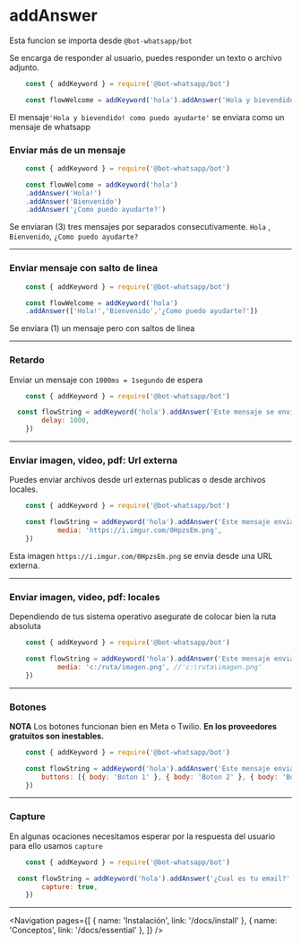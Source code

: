 
# addAnswer

Esta funcion se importa desde `@bot-whatsapp/bot`

Se encarga de responder al usuario, puedes responder un texto o archivo adjunto.

```js
    const { addKeyword } = require('@bot-whatsapp/bot')

    const flowWelcome = addKeyword('hola').addAnswer('Hola y bievendido! como puedo ayudarte')

```
El mensaje`'Hola y bievendido! como puedo ayudarte'` se enviara como un mensaje de whatsapp


### Enviar más de un mensaje

```js
    const { addKeyword } = require('@bot-whatsapp/bot')

    const flowWelcome = addKeyword('hola')
    .addAnswer('Hola!')
    .addAnswer('Bienvenido')
    .addAnswer('¿Como puedo ayudarte?')

```
Se enviaran (3) tres mensajes por separados consecutivamente. `Hola` , `Bienvenido`, `¿Como puedo ayudarte?`

---

### Enviar mensaje con salto de linea

```js
    const { addKeyword } = require('@bot-whatsapp/bot')

    const flowWelcome = addKeyword('hola')
    .addAnswer(['Hola!','Bienvenido','¿Como puedo ayudarte?'])


```
Se enviara (1) un mensaje pero con saltos de linea

---

### Retardo

Enviar un mensaje con `1000ms = 1segundo` de espera

```js
    const { addKeyword } = require('@bot-whatsapp/bot')

  const flowString = addKeyword('hola').addAnswer('Este mensaje se enviara 1 segundo despues', {
        delay: 1000,
    })


```

---

### Enviar imagen, video, pdf: Url externa

Puedes enviar archivos desde url externas publicas o desde archivos locales.

```js
    const { addKeyword } = require('@bot-whatsapp/bot')

    const flowString = addKeyword('hola').addAnswer('Este mensaje envia una imagen', {
            media: 'https://i.imgur.com/0HpzsEm.png',
    })


```
Esta imagen `https://i.imgur.com/0HpzsEm.png` se envia desde una URL externa.

---

### Enviar imagen, video, pdf: locales

Dependiendo de tus sistema operativo asegurate de colocar bien la ruta absoluta

```js
    const { addKeyword } = require('@bot-whatsapp/bot')

    const flowString = addKeyword('hola').addAnswer('Este mensaje envia una imagen', {
            media: 'c:/ruta/imagen.png', //'c:\ruta\imagen.png'
    })


```

---

### Botones

**NOTA** Los botones funcionan bien en Meta o Twilio. **En los proveedores gratuitos son inestables.**

```js
    const { addKeyword } = require('@bot-whatsapp/bot')

    const flowString = addKeyword('hola').addAnswer('Este mensaje envia tres botones', {
        buttons: [{ body: 'Boton 1' }, { body: 'Boton 2' }, { body: 'Boton 3' }],
    })

```

---

### Capture

En algunas ocaciones necesitamos esperar por la respuesta del usuario para ello usamos `capture`

```js
    const { addKeyword } = require('@bot-whatsapp/bot')

  const flowString = addKeyword('hola').addAnswer('¿Cual es tu email?', {
        capture: true,
    })

```


---

<Navigation
    pages={[
        { name: 'Instalación', link: '/docs/install' },
        { name: 'Conceptos', link: '/docs/essential' },
    ]}
/>
